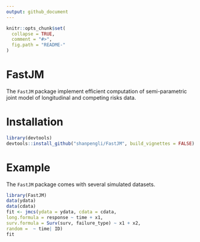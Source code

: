 ```yaml
---
output: github_document
---
```


```r
knitr::opts_chunk$set(
  collapse = TRUE,
  comment = "#>",
  fig.path = "README-"
)
```

# FastJM

The `FastJM` package implement efficient computation of semi-parametric joint model of longitudinal and competing risks data.

# Installation

```r
library(devtools)
devtools::install_github("shanpengli/FastJM", build_vignettes = FALSE)
```

# Example

The `FastJM` package comes with several simulated datasets.

```r
library(FastJM)
data(ydata)
data(cdata)
fit <- jmcs(ydata = ydata, cdata = cdata, 
long.formula = response ~ time + x1, 
surv.formula = Surv(surv, failure_type) ~ x1 + x2, 
random =  ~ time| ID)
fit
```


